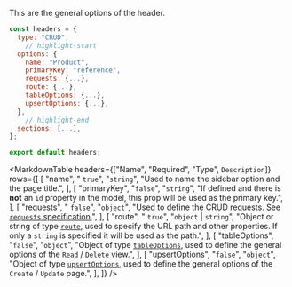 
This are the general options of the header.

```js
const headers = {
  type: "CRUD",
    // highlight-start
  options: {
    name: "Product",
    primaryKey: "reference",
    requests: {...},
    route: {...},
    tableOptions: {...},
    upsertOptions: {...},
  },
    // highlight-end
  sections: [...],
};

export default headers;
```

<MarkdownTable
  headers={["Name", "Required", "Type", `Description`]}
  rows={[
    [
      "name",
      " `true`",
      "`string`",
      "Used to name the sidebar option and the page title.",
    ],
    [
      "primaryKey",
      "`false`",
      "`string`",
      "If defined and there is **not** an `id` property in the model, this prop will be used as the primary key.",
    ],
    [
      "requests",
      " `false`",
      "`object`",
      "Used to define the CRUD requests. [See `requests` specification.](/docs/api/headers/options/requests)",
    ],
    [
      "route",
      " `true`",
      "`object` | `string`",
      "Object or string of type [`route`](#route), used to specify the URL path and other properties. If only a `string` is specified it will be used as the path.",
    ],
    [
      "tableOptions",
      "`false`",
      "`object`",
      "Object of type [`tableOptions`](#table-options), used to define the general options of the `Read` / `Delete` view.",
    ],
    [
      "upsertOptions",
      "`false`",
      "`object`",
      "Object of type [`upsertOptions`](#upsert-options), used to define the general options of the `Create` / `Update` page.",
    ],
  ]}
/>
